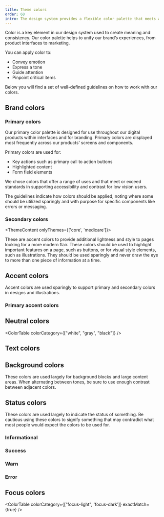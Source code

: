 ```yaml
---
title: Theme colors
order: 60
intro: The design system provides a flexible color palette that meets accessible color contrast requirements.
---
```



Color is a key element in our design system used to create meaning and consistency. Our color palette helps to unify our brand’s experiences, from product interfaces to marketing.

You can apply color to:

- Convey emotion
- Express a tone
- Guide attention
- Pinpoint critical items

Below you will find a set of well-defined guidelines on how to work with our colors.

## Brand colors

### Primary colors

Our primary color palette is designed for use throughout our digital products within interfaces and for branding. Primary colors are displayed most frequently across our products' screens and components.

Primary colors are used for:

- Key actions such as primary call to action buttons
- Highlighted content
- Form field elements

We chose colors that offer a range of uses and that meet or exceed standards in supporting accessibility and contrast for low vision users.

The guidelines indicate how colors should be applied, noting where some should be utilized sparingly and with purpose for specific components like errors or messaging.

<ColorTable colorCategory="primary" />

### Secondary colors

<ThemeContent onlyThemes={['core', 'medicare']}>

These are accent colors to provide additional lightness and style to pages looking for a more modern flair. These colors should be used to highlight important features on a page, such as buttons, or for visual style elements, such as illustrations. They should be used sparingly and never draw the eye to more than one piece of information at a time.

</ThemeContent>

<ColorTable colorCategory="secondary" />

## Accent colors

Accent colors are used sparingly to support primary and secondary colors in designs and illustrations.

### Primary accent colors

<ColorTable colorCategory="accent-primary" />

## Neutral colors

<ColorTable colorCategory={["white", "gray", "black"]} />

## Text colors

<ColorTable colorCategory="base" exactMatch={true} />

## Background colors

These colors are used largely for background blocks and large content areas. When alternating between tones, be sure to use enough contrast between adjacent colors.

<ColorTable colorCategory="background" />

## Status colors

These colors are used largely to indicate the status of something.
Be cautious using these colors to signify something that may contradict what most people would expect the colors to be used for.

### Informational

<ColorTable colorCategory="info" />

### Success

<ColorTable colorCategory="success" />

### Warn

<ColorTable colorCategory="warn" />

### Error

<ColorTable colorCategory="error" />

## Focus colors

<ColorTable colorCategory={["focus-light", 'focus-dark']} exactMatch={true} />

<ColorContrastGuidelines />

